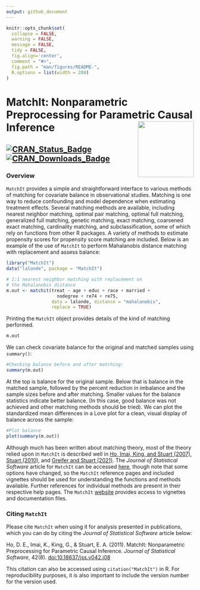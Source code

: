 ```yaml
---
output: github_document
---
```


<!-- README.md is generated from README.Rmd. Please edit that file -->

```r
knitr::opts_chunk$set(
  collapse = FALSE,
  warning = FALSE,
  message = FALSE,
  tidy = FALSE,
  fig.align='center',
  comment = "#>",
  fig.path = "man/figures/README-",
  R.options = list(width = 200)
)
```
# MatchIt: Nonparametric Preprocessing for Parametric Causal Inference <img src="man/figures/logo.png" align="right" width="150"/>

[![CRAN_Status_Badge](https://img.shields.io/cran/v/MatchIt?color=952100)](https://cran.r-project.org/package=MatchIt) [![CRAN_Downloads_Badge](https://cranlogs.r-pkg.org/badges/MatchIt?color=952100)](https://cran.r-project.org/package=MatchIt)
------
### Overview

`MatchIt` provides a simple and straightforward interface to various methods of matching for covariate balance in observational studies. Matching is one way to reduce confounding and model dependence when estimating treatment effects. Several matching methods are available, including nearest neighbor matching, optimal pair matching, optimal full matching, generalized full matching, genetic matching, exact matching, coarsened exact matching, cardinality matching, and subclassification, some of which rely on functions from other R packages. A variety of methods to estimate propensity scores for propensity score matching are included. Below is an example of the use of `MatchIt` to perform Mahalanobis distance matching with replacement and assess balance:

```r
library("MatchIt")
data("lalonde", package = "MatchIt")

# 1:1 nearest neighbor matching with replacement on 
# the Mahalanobis distance
m.out <- matchit(treat ~ age + educ + race + married + 
                   nodegree + re74 + re75, 
                 data = lalonde, distance = "mahalanobis",
                 replace = TRUE)
```

Printing the `MatchIt` object provides details of the kind of matching performed. 

```r
m.out
```

We can check covariate balance for the original and matched samples using `summary()`:

```r
#Checking balance before and after matching:
summary(m.out)
```

At the top is balance for the original sample. Below that is balance in the matched sample, followed by the percent reduction in imbalance and the sample sizes before and after matching. Smaller values for the balance statistics indicate better balance. (In this case, good balance was not achieved and other matching methods should be tried). We can plot the standardized mean differences in a Love plot for a clean, visual display of balance across the sample:

```r
#Plot balance
plot(summary(m.out))
```

Although much has been written about matching theory, most of the theory relied upon in `MatchIt` is described well in [Ho, Imai, King, and Stuart (2007)](https//:doi.org/10.1093/pan/mpl013), [Stuart (2010)](https://doi.org/10.1214/09-STS313), and [Greifer and Stuart (2021)](https://doi.org/10.1093/epirev/mxab003). The *Journal of Statistical Software* article for `MatchIt` can be accessed [here](https://doi.org/10.18637/jss.v042.i08), though note that some options have changed, so the `MatchIt` reference pages and included vignettes should be used for understanding the functions and methods available. Further references for individual methods are present in their respective help pages. The `MatchIt` [website](https://kosukeimai.github.io/MatchIt/) provides access to vignettes and documentation files.

### Citing `MatchIt`

Please cite `MatchIt` when using it for analysis presented in publications, which you can do by citing the *Journal of Statistical Software* article below:

Ho, D. E., Imai, K., King, G., & Stuart, E. A. (2011). MatchIt: Nonparametric Preprocessing for Parametric Causal Inference. *Journal of Statistical Software*, 42(8). [doi:10.18637/jss.v042.i08](https://doi.org/10.18637/jss.v042.i08)

This citation can also be accessed using `citation("MatchIt")` in R. For reproducibility purposes, it is also important to include the version number for the version used.
